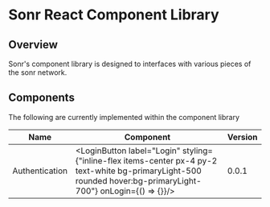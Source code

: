 
<Meta title="Sonr React Component Library" />

# Sonr React Component Library

## Overview
Sonr's component library is designed to interfaces with various pieces of the sonr network.

## Components
The following are currently implemented within the component library

| Name | Component | Version |
|------|---------------|---------|
|Authentication| <div className="flex flex-col items-center mx-auto p-8"><LoginButton label="Login" styling={"inline-flex items-center px-4 py-2 text-white bg-primaryLight-500 rounded hover:bg-primaryLight-700"} onLogin={() => {}}/></div>| 0.0.1|
